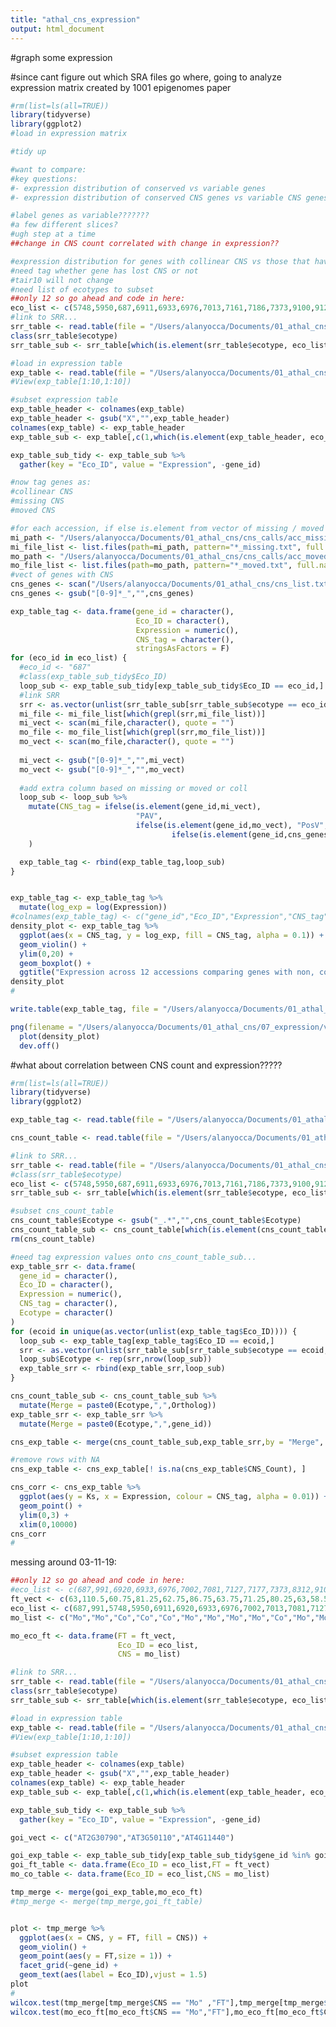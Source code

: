 ```yaml
---
title: "athal_cns_expression"
output: html_document
---
```


#graph some expression

#since cant figure out which SRA files go where, going to analyze expression matrix created by 1001 epigenomes paper

```r
#rm(list=ls(all=TRUE))
library(tidyverse)
library(ggplot2)
#load in expression matrix

#tidy up

#want to compare:
#key questions:
#- expression distribution of conserved vs variable genes
#- expression distribution of conserved CNS genes vs variable CNS genes

#label genes as variable???????
#a few different slices?
#ugh step at a time
##change in CNS count correlated with change in expression??

#expression distribution for genes with collinear CNS vs those that have lost CNS (PAV or PosV)
#need tag whether gene has lost CNS or not
#tair10 will not change
#need list of ecotypes to subset
##only 12 so go ahead and code in here:
eco_list <- c(5748,5950,687,6911,6933,6976,7013,7161,7186,7373,9100,9125)
#link to SRR...
srr_table <- read.table(file = "/Users/alanyocca/Documents/01_athal_cns/07_expression/final_genome_eco_id.txt", sep = "\t",row.names = NULL,header = T)
class(srr_table$ecotype)
srr_table_sub <- srr_table[which(is.element(srr_table$ecotype, eco_list)),]

#load in expression table
exp_table <- read.table(file = "/Users/alanyocca/Documents/01_athal_cns/07_expression/GSE80744_ath1001_tx_norm_2016-04-21-UQ_gNorm_normCounts_k4.tsv", sep = "\t",row.names = NULL,header = T)
#View(exp_table[1:10,1:10])

#subset expression table
exp_table_header <- colnames(exp_table)
exp_table_header <- gsub("X","",exp_table_header)
colnames(exp_table) <- exp_table_header
exp_table_sub <- exp_table[,c(1,which(is.element(exp_table_header, eco_list)))]

exp_table_sub_tidy <- exp_table_sub %>%
  gather(key = "Eco_ID", value = "Expression", -gene_id)

#now tag genes as:
#collinear CNS
#missing CNS
#moved CNS

#for each accession, if else is.element from vector of missing / moved CNS
mi_path <- "/Users/alanyocca/Documents/01_athal_cns/cns_calls/acc_missing/01_final/01_single_rep/"
mi_file_list <- list.files(path=mi_path, pattern="*_missing.txt", full.names = T)
mo_path <- "/Users/alanyocca/Documents/01_athal_cns/cns_calls/acc_moved/01_final/01_single_rep/"
mo_file_list <- list.files(path=mo_path, pattern="*_moved.txt", full.names = T)
#vect of genes with CNS
cns_genes <- scan("/Users/alanyocca/Documents/01_athal_cns/cns_list.txt",character(), quote = "")
cns_genes <- gsub("[0-9]*_","",cns_genes)

exp_table_tag <- data.frame(gene_id = character(),
                            Eco_ID = character(),
                            Expression = numeric(),
                            CNS_tag = character(),
                            stringsAsFactors = F)
for (eco_id in eco_list) {
  #eco_id <- "687"
  #class(exp_table_sub_tidy$Eco_ID)
  loop_sub <- exp_table_sub_tidy[exp_table_sub_tidy$Eco_ID == eco_id,]
  #link SRR
  srr <- as.vector(unlist(srr_table_sub[srr_table_sub$ecotype == eco_id,"SRR"]))
  mi_file <- mi_file_list[which(grepl(srr,mi_file_list))]
  mi_vect <- scan(mi_file,character(), quote = "")
  mo_file <- mo_file_list[which(grepl(srr,mo_file_list))]
  mo_vect <- scan(mo_file,character(), quote = "")
  
  mi_vect <- gsub("[0-9]*_","",mi_vect)
  mo_vect <- gsub("[0-9]*_","",mo_vect)
  
  #add extra column based on missing or moved or coll
  loop_sub <- loop_sub %>%
    mutate(CNS_tag = ifelse(is.element(gene_id,mi_vect), 
                            "PAV",
                            ifelse(is.element(gene_id,mo_vect), "PosV", 
                                    ifelse(is.element(gene_id,cns_genes), "CNS", "Non")))
    )

  exp_table_tag <- rbind(exp_table_tag,loop_sub)  
}


exp_table_tag <- exp_table_tag %>%
  mutate(log_exp = log(Expression))
#colnames(exp_table_tag) <- c("gene_id","Eco_ID","Expression","CNS_tag")
density_plot <- exp_table_tag %>%
  ggplot(aes(x = CNS_tag, y = log_exp, fill = CNS_tag, alpha = 0.1)) +
  geom_violin() +
  ylim(0,20) +
  geom_boxplot() +
  ggtitle("Expression across 12 accessions comparing genes with non, collinear, or variable CNS")
density_plot
#

write.table(exp_table_tag, file = "/Users/alanyocca/Documents/01_athal_cns/07_expression/expression_table_12_acc.txt",quote = F,row.names = F,sep = "\t")

png(filename = "/Users/alanyocca/Documents/01_athal_cns/07_expression/violin_expr_12_acc.png", units = "in", res = 400, width = 11, height = 8.5)
  plot(density_plot)
  dev.off()

```


#what about correlation between CNS count and expression?????

```r
#rm(list=ls(all=TRUE))
library(tidyverse)
library(ggplot2)

exp_table_tag <- read.table(file = "/Users/alanyocca/Documents/01_athal_cns/07_expression/expression_table_12_acc.txt",row.names = NULL, header = T,sep = "\t")

cns_count_table <- read.table(file = "/Users/alanyocca/Documents/01_athal_cns/05_ka_ks/meta_info_cns_ka_ks_counts.txt",row.names = NULL, header = T,sep = "\t")

#link to SRR...
srr_table <- read.table(file = "/Users/alanyocca/Documents/01_athal_cns/07_expression/final_genome_eco_id.txt", sep = "\t",row.names = NULL,header = T)
#class(srr_table$ecotype)
eco_list <- c(5748,5950,687,6911,6933,6976,7013,7161,7186,7373,9100,9125)
srr_table_sub <- srr_table[which(is.element(srr_table$ecotype, eco_list)),]

#subset cns_count_table
cns_count_table$Ecotype <- gsub("_.*","",cns_count_table$Ecotype)
cns_count_table_sub <- cns_count_table[which(is.element(cns_count_table$Ecotype,srr_table_sub$SRR)),]
rm(cns_count_table)

#need tag expression values onto cns_count_table_sub...
exp_table_srr <- data.frame(
  gene_id = character(),
  Eco_ID = character(),
  Expression = numeric(),
  CNS_tag = character(),
  Ecotype = character()
)
for (ecoid in unique(as.vector(unlist(exp_table_tag$Eco_ID)))) {
  loop_sub <- exp_table_tag[exp_table_tag$Eco_ID == ecoid,]
  srr <- as.vector(unlist(srr_table_sub[srr_table_sub$ecotype == ecoid,"SRR"]))
  loop_sub$Ecotype <- rep(srr,nrow(loop_sub))
  exp_table_srr <- rbind(exp_table_srr,loop_sub)
}

cns_count_table_sub <- cns_count_table_sub %>%
  mutate(Merge = paste0(Ecotype,",",Ortholog))
exp_table_srr <- exp_table_srr %>%
  mutate(Merge = paste0(Ecotype,",",gene_id))

cns_exp_table <- merge(cns_count_table_sub,exp_table_srr,by = "Merge", all = T)

#remove rows with NA
cns_exp_table <- cns_exp_table[! is.na(cns_exp_table$CNS_Count), ]

cns_corr <- cns_exp_table %>%
  ggplot(aes(y = Ks, x = Expression, colour = CNS_tag, alpha = 0.01)) +
  geom_point() +
  ylim(0,3) +
  xlim(0,10000)
cns_corr
#

```



messing around
03-11-19:
```r
##only 12 so go ahead and code in here:
#eco_list <- c(687,991,6920,6933,6976,7002,7081,7127,7177,7373,8312,9100,9125,9764,14312,5748,5950,6911,7013,7161,7186)
ft_vect <- c(63,110.5,60.75,81.25,62.75,86.75,63.75,71.25,80.25,63,58.5,59.75,61.25,65.75,75,81.25,65.75,77.5,74,69.75,NA)
eco_list <- c(687,991,5748,5950,6911,6920,6933,6976,7002,7013,7081,7127,7161,7177,7186,7373,8312,9100,9125,9764,14312)
mo_list <- c("Mo","Mo","Co","Co","Co","Mo","Mo","Mo","Mo","Co","Mo","Mo","Co","Mo","Co","Mo","Mo","Mo","Mo","Mo","Mo")

mo_eco_ft <- data.frame(FT = ft_vect,
                        Eco_ID = eco_list,
                        CNS = mo_list)

#link to SRR...
srr_table <- read.table(file = "/Users/alanyocca/Documents/01_athal_cns/07_expression/final_genome_eco_id.txt", sep = "\t",row.names = NULL,header = T)
class(srr_table$ecotype)
srr_table_sub <- srr_table[which(is.element(srr_table$ecotype, eco_list)),]

#load in expression table
exp_table <- read.table(file = "/Users/alanyocca/Documents/01_athal_cns/07_expression/GSE80744_ath1001_tx_norm_2016-04-21-UQ_gNorm_normCounts_k4.tsv", sep = "\t",row.names = NULL,header = T)
#View(exp_table[1:10,1:10])

#subset expression table
exp_table_header <- colnames(exp_table)
exp_table_header <- gsub("X","",exp_table_header)
colnames(exp_table) <- exp_table_header
exp_table_sub <- exp_table[,c(1,which(is.element(exp_table_header, eco_list)))]

exp_table_sub_tidy <- exp_table_sub %>%
  gather(key = "Eco_ID", value = "Expression", -gene_id)

goi_vect <- c("AT2G30790","AT3G50110","AT4G11440")

goi_exp_table <- exp_table_sub_tidy[exp_table_sub_tidy$gene_id %in% goi_vect,]
goi_ft_table <- data.frame(Eco_ID = eco_list,FT = ft_vect)
mo_co_table <- data.frame(Eco_ID = eco_list,CNS = mo_list)

tmp_merge <- merge(goi_exp_table,mo_eco_ft)
#tmp_merge <- merge(tmp_merge,goi_ft_table)


plot <- tmp_merge %>%
  ggplot(aes(x = CNS, y = FT, fill = CNS)) +
  geom_violin() +
  geom_point(aes(y = FT,size = 1)) +
  facet_grid(~gene_id) +
  geom_text(aes(label = Eco_ID),vjust = 1.5)
plot
#
wilcox.test(tmp_merge[tmp_merge$CNS == "Mo" ,"FT"],tmp_merge[tmp_merge$CNS == "Co","FT"])
wilcox.test(mo_eco_ft[mo_eco_ft$CNS == "Mo","FT"],mo_eco_ft[mo_eco_ft$CNS == "Co","FT"])

```









